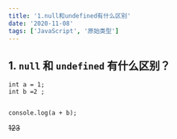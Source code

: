 ```yaml
---
title: '1.null和undefined有什么区别'
date: '2020-11-08'
tags: ['JavaScript', '原始类型']
---
```


## 1. `null` 和 `undefined` 有什么区别？

```js:null和undefined
int a = 1;
int b =2 ;


console.log(a + b);
```

<del>123</del>
